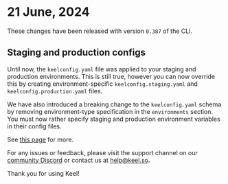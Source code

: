 
# 21 June, 2024

These changes have been released with version `0.387` of the CLI.

## Staging and production configs

Until now, the `keelconfig.yaml` file was applied to your staging and production environments.  This is still true, however you can now override this by creating environment-specific `keelconfig.staging.yaml` and `keelconfig.production.yaml` files.  

We have also introduced a breaking change to the `keelconfig.yaml` schema by removing environment-type specification in the `environments` section.  You must now rather specify staging and production environment variables in their config files.

See [this page](/keelconfig) for more.

For any issues or feedback, please visit the support channel on our [community Discord](https://keel.so/discord) or contact us at [help@keel.so](mailto:help@keel.so)**.**

Thank you for using Keel!
